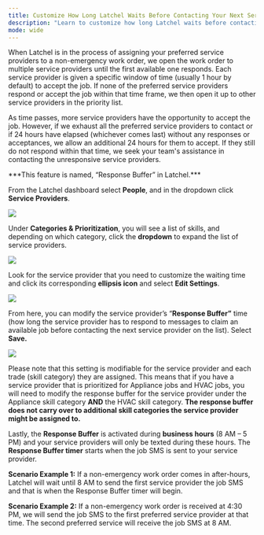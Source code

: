 ```yaml
---
title: Customize How Long Latchel Waits Before Contacting Your Next Service Provider
description: "Learn to customize how long Latchel waits before contacting your next service provider."
mode: wide
---
```


When Latchel is in the process of assigning your preferred service providers to a non-emergency work order, we open the work order to multiple service providers until the first available one responds. Each service provider is given a specific window of time (usually 1 hour by default) to accept the job. If none of the preferred service providers respond or accept the job within that time frame, we then open it up to other service providers in the priority list.

As time passes, more service providers have the opportunity to accept the job. However, if we exhaust all the preferred service providers to contact or if 24 hours have elapsed (whichever comes last) without any responses or acceptances, we allow an additional 24 hours for them to accept. If they still do not respond within that time, we seek your team's assistance in contacting the unresponsive service providers.

<Tip>
  ***This feature is named, “Response Buffer” in Latchel.***
</Tip>



From the Latchel dashboard select **People**, and in the dropdown click **Service Providers**.

<Frame>
  <img src="/images/rtaImage-850.jpg" />
</Frame>

Under **Categories & Prioritization**, you will see a list of skills, and depending on which category, click the **dropdown** to expand the list of service providers.

<Frame>
  <img src="/images/rtaImage-851.jpg" />
</Frame>

Look for the service provider that you need to customize the waiting time and click its corresponding **ellipsis icon** and select **Edit Settings**.

<Frame>
  <img src="/images/rtaImage-852.jpg" />
</Frame>

From here, you can modify the service provider’s “**Response Buffer”** time (how long the service provider has to respond to messages to claim an available job before contacting the next service provider on the list). Select **Save.**

<Frame>
  <img src="/images/rtaImage-853.jpg" />
</Frame>

Please note that this setting is modifiable for the service provider and each trade (skill category) they are assigned. This means that if you have a service provider that is prioritized for Appliance jobs and HVAC jobs, you will need to modify the response buffer for the service provider under the Appliance skill category **AND** the HVAC skill category. **The response buffer does not carry over to additional skill categories the service provider might be assigned to.**

Lastly, the **Response Buffer** is activated during **business hours** (8 AM – 5 PM) and your service providers will only be texted during these hours. The **Response Buffer timer** starts when the job SMS is sent to your service provider.

**Scenario Example 1:** If a non-emergency work order comes in after-hours, Latchel will wait until 8 AM to send the first service provider the job SMS and that is when the Response Buffer timer will begin.

**Scenario Example 2:** If a non-emergency work order is received at 4:30 PM, we will send the job SMS to the first preferred service provider at that time. The second preferred service will receive the job SMS at 8 AM.